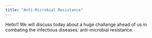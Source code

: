 ```yaml
---
title: "Anti-Microbial Resistance"
---
```


Hello!!
We will discuss today about a huge challange ahead of us in combating the infectious diseases: anti-microbial resistance.
